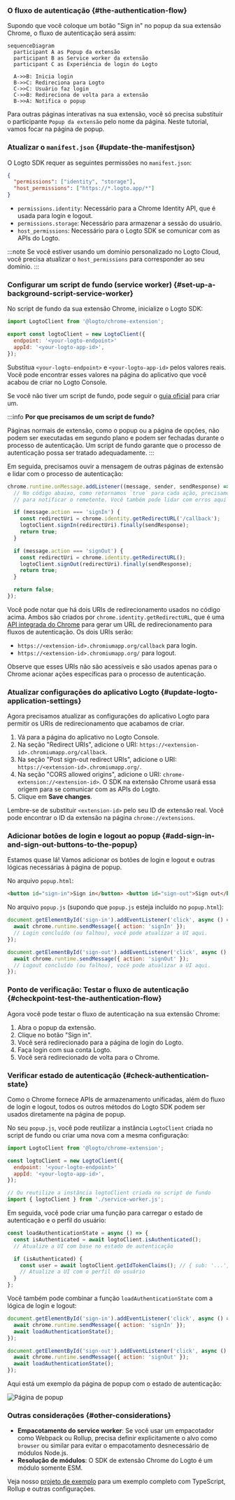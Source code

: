 

### O fluxo de autenticação \{#the-authentication-flow}

Supondo que você coloque um botão "Sign in" no popup da sua extensão Chrome, o fluxo de autenticação será assim:

```mermaid
sequenceDiagram
  participant A as Popup da extensão
  participant B as Service worker da extensão
  participant C as Experiência de login do Logto

  A->>B: Inicia login
  B->>C: Redireciona para Logto
  C->>C: Usuário faz login
  C->>B: Redireciona de volta para a extensão
  B->>A: Notifica o popup
```

Para outras páginas interativas na sua extensão, você só precisa substituir o participante `Popup da extensão` pelo nome da página. Neste tutorial, vamos focar na página de popup.

<RegardingRedirectBasedSignIn />

### Atualizar o `manifest.json` \{#update-the-manifestjson}

O Logto SDK requer as seguintes permissões no `manifest.json`:

```json title="manifest.json"
{
  "permissions": ["identity", "storage"],
  "host_permissions": ["https://*.logto.app/*"]
}
```

- `permissions.identity`: Necessário para a Chrome Identity API, que é usada para login e logout.
- `permissions.storage`: Necessário para armazenar a sessão do usuário.
- `host_permissions`: Necessário para o Logto SDK se comunicar com as APIs do Logto.

:::note
Se você estiver usando um domínio personalizado no Logto Cloud, você precisa atualizar o `host_permissions` para corresponder ao seu domínio.
:::

### Configurar um script de fundo (service worker) \{#set-up-a-background-script-service-worker}

No script de fundo da sua extensão Chrome, inicialize o Logto SDK:

```js title="service-worker.js"
import LogtoClient from '@logto/chrome-extension';

export const logtoClient = new LogtoClient({
  endpoint: '<your-logto-endpoint>'
  appId: '<your-logto-app-id>',
});
```

Substitua `<your-logto-endpoint>` e `<your-logto-app-id>` pelos valores reais. Você pode encontrar esses valores na página do aplicativo que você acabou de criar no Logto Console.

Se você não tiver um script de fundo, pode seguir o [guia oficial](https://developer.chrome.com/docs/extensions/develop/concepts/service-workers/basics) para criar um.

:::info
**Por que precisamos de um script de fundo?**

Páginas normais de extensão, como o popup ou a página de opções, não podem ser executadas em segundo plano e podem ser fechadas durante o processo de autenticação. Um script de fundo garante que o processo de autenticação possa ser tratado adequadamente.
:::

Em seguida, precisamos ouvir a mensagem de outras páginas de extensão e lidar com o processo de autenticação:

```js title="service-worker.js"
chrome.runtime.onMessage.addListener((message, sender, sendResponse) => {
  // No código abaixo, como retornamos `true` para cada ação, precisamos chamar `sendResponse`
  // para notificar o remetente. Você também pode lidar com erros aqui ou usar outras maneiras de notificar o remetente.

  if (message.action === 'signIn') {
    const redirectUri = chrome.identity.getRedirectURL('/callback');
    logtoClient.signIn(redirectUri).finally(sendResponse);
    return true;
  }

  if (message.action === 'signOut') {
    const redirectUri = chrome.identity.getRedirectURL();
    logtoClient.signOut(redirectUri).finally(sendResponse);
    return true;
  }

  return false;
});
```

Você pode notar que há dois URIs de redirecionamento usados no código acima. Ambos são criados por `chrome.identity.getRedirectURL`, que é uma [API integrada do Chrome](https://developer.chrome.com/docs/extensions/reference/api/identity#method-getRedirectURL) para gerar um URL de redirecionamento para fluxos de autenticação. Os dois URIs serão:

- `https://<extension-id>.chromiumapp.org/callback` para login.
- `https://<extension-id>.chromiumapp.org/` para logout.

Observe que esses URIs não são acessíveis e são usados apenas para o Chrome acionar ações específicas para o processo de autenticação.

### Atualizar configurações do aplicativo Logto \{#update-logto-application-settings}

Agora precisamos atualizar as configurações do aplicativo Logto para permitir os URIs de redirecionamento que acabamos de criar.

1. Vá para a página do aplicativo no Logto Console.
2. Na seção "Redirect URIs", adicione o URI: `https://<extension-id>.chromiumapp.org/callback`.
3. Na seção "Post sign-out redirect URIs", adicione o URI: `https://<extension-id>.chromiumapp.org/`.
4. Na seção "CORS allowed origins", adicione o URI: `chrome-extension://<extension-id>`. O SDK na extensão Chrome usará essa origem para se comunicar com as APIs do Logto.
5. Clique em **Save changes**.

Lembre-se de substituir `<extension-id>` pelo seu ID de extensão real. Você pode encontrar o ID da extensão na página `chrome://extensions`.

### Adicionar botões de login e logout ao popup \{#add-sign-in-and-sign-out-buttons-to-the-popup}

Estamos quase lá! Vamos adicionar os botões de login e logout e outras lógicas necessárias à página de popup.

No arquivo `popup.html`:

```html title="popup.html"
<button id="sign-in">Sign in</button> <button id="sign-out">Sign out</button>
```

No arquivo `popup.js` (supondo que `popup.js` esteja incluído no `popup.html`):

```js title="popup.js"
document.getElementById('sign-in').addEventListener('click', async () => {
  await chrome.runtime.sendMessage({ action: 'signIn' });
  // Login concluído (ou falhou), você pode atualizar a UI aqui.
});

document.getElementById('sign-out').addEventListener('click', async () => {
  await chrome.runtime.sendMessage({ action: 'signOut' });
  // Logout concluído (ou falhou), você pode atualizar a UI aqui.
});
```

### Ponto de verificação: Testar o fluxo de autenticação \{#checkpoint-test-the-authentication-flow}

Agora você pode testar o fluxo de autenticação na sua extensão Chrome:

1. Abra o popup da extensão.
2. Clique no botão "Sign in".
3. Você será redirecionado para a página de login do Logto.
4. Faça login com sua conta Logto.
5. Você será redirecionado de volta para o Chrome.

### Verificar estado de autenticação \{#check-authentication-state}

Como o Chrome fornece APIs de armazenamento unificadas, além do fluxo de login e logout, todos os outros métodos do Logto SDK podem ser usados diretamente na página de popup.

No seu `popup.js`, você pode reutilizar a instância `LogtoClient` criada no script de fundo ou criar uma nova com a mesma configuração:

```js title="popup.js"
import LogtoClient from '@logto/chrome-extension';

const logtoClient = new LogtoClient({
  endpoint: '<your-logto-endpoint>'
  appId: '<your-logto-app-id>',
});

// Ou reutilize a instância logtoClient criada no script de fundo
import { logtoClient } from './service-worker.js';
```

Em seguida, você pode criar uma função para carregar o estado de autenticação e o perfil do usuário:

```js title="popup.js"
const loadAuthenticationState = async () => {
  const isAuthenticated = await logtoClient.isAuthenticated();
  // Atualize a UI com base no estado de autenticação

  if (isAuthenticated) {
    const user = await logtoClient.getIdTokenClaims(); // { sub: '...', email: '...', ... }
    // Atualize a UI com o perfil do usuário
  }
};
```

Você também pode combinar a função `loadAuthenticationState` com a lógica de login e logout:

```js title="popup.js"
document.getElementById('sign-in').addEventListener('click', async () => {
  await chrome.runtime.sendMessage({ action: 'signIn' });
  await loadAuthenticationState();
});

document.getElementById('sign-out').addEventListener('click', async () => {
  await chrome.runtime.sendMessage({ action: 'signOut' });
  await loadAuthenticationState();
});
```

Aqui está um exemplo da página de popup com o estado de autenticação:

<img src={extensionPopupImage} alt="Página de popup" />

### Outras considerações \{#other-considerations}

- **Empacotamento do service worker**: Se você usar um empacotador como Webpack ou Rollup, precisa definir explicitamente o alvo como `browser` ou similar para evitar o empacotamento desnecessário de módulos Node.js.
- **Resolução de módulos**: O SDK de extensão Chrome do Logto é um módulo somente ESM.

Veja nosso [projeto de exemplo](https://github.com/logto-io/js/tree/HEAD/packages/chrome-extension-sample) para um exemplo completo com TypeScript, Rollup e outras configurações.
